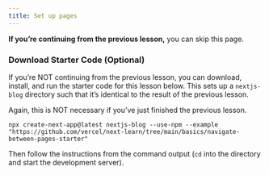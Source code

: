 ```yaml
---
title: Set up pages
---
```


**If you’re continuing from the previous lesson,** you can skip this page.

### Download Starter Code (Optional)

If you’re NOT continuing from the previous lesson, you can download, install, and run the starter code for this lesson below. This sets up a `nextjs-blog` directory such that it’s identical to the result of the previous lesson.

Again, this is NOT necessary if you’ve just finished the previous lesson.

```shell
npx create-next-app@latest nextjs-blog --use-npm --example "https://github.com/vercel/next-learn/tree/main/basics/navigate-between-pages-starter"
```

Then follow the instructions from the command output (`cd` into the directory and start the development server).
